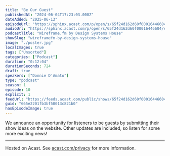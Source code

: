 ```yaml
---
title: "Be Our Guest"
publishedAt: "2024-06-04T17:23:03.000Z"
dateAdded: "2025-06-13"
episodeUrl: "https://sphinx.acast.com/p/open/s/65f24d162d60f00016446604/e/665e2201fb3bf50013c821b0/media.mp3"
audioUrl: "https://sphinx.acast.com/p/open/s/65f24d162d60f00016446604/e/665e2201fb3bf50013c821b0/media.mp3"
podcastTitle: "Wireframe.fm by Design Systems House"
showSlug: "wireframefm-by-design-systems-house"
image: "./poster.jpg"
localImages: true
tags: ["Unsorted"]
categories: ["Podcast"]
duration: "0:12:04"
durationSeconds: 724
draft: true
speakers: ["Donnie D'Amato"]
type: "podcast"
season: 1
episode: 10
explicit: 1
feedUrl: "https://feeds.acast.com/public/shows/65f24d162d60f00016446604"
guid: "665e2201fb3bf50013c821b0"
hasEpisodeImage: true
---
```

We announce an opportunity for listeners to be guests by submitting their show ideas on the website. Other updates are included, so listen for some more exciting news!  

---

Hosted on Acast. See [acast.com/privacy](https://acast.com/privacy) for more information.
